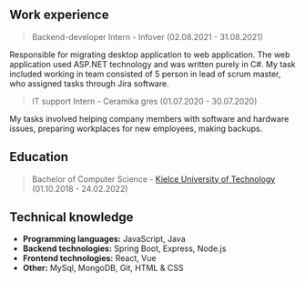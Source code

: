 ## Work experience
> Backend-developer Intern - Infover (02.08.2021 - 31.08.2021)

Responsible for migrating desktop application to 
web application. The web application used ASP.NET technology and was 
written purely in C#. My task included working in team consisted of 5 person in lead of
scrum master, who assigned tasks through Jira software.

> IT support Intern - Ceramika gres (01.07.2020 - 30.07.2020)

My tasks involved helping company members with software and hardware issues,
preparing workplaces for new employees, making backups.

## Education
> Bachelor of Computer Science - <a href="https://international.tu.kielce.pl/" target="_blank" >Kielce University of Technology</a> (01.10.2018 - 24.02.2022)


## Technical knowledge

- <b>Programming languages:</b> JavaScript, Java
- <b>Backend technologies:</b> Spring Boot, Express, Node.js
- <b>Frontend technologies:</b> React, Vue
- <b>Other:</b> MySql, MongoDB, Git, HTML & CSS



